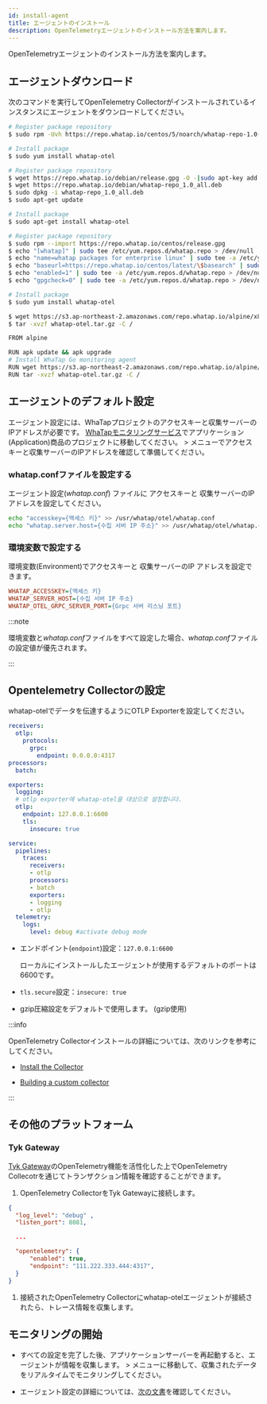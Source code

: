 ```yaml
---
id: install-agent
title: エージェントのインストール
description: OpenTelemetryエージェントのインストール方法を案内します。
---
```


<head>
<meta name="robots" content="noindex, nofollow"/>
</head>


<BetaNoti />

OpenTelemetryエージェントのインストール方法を案内します。 

## エージェントダウンロード

次のコマンドを実行してOpenTelemetry Collectorがインストールされているインスタンスにエージェントをダウンロードしてください。

<Tabs groupId="os">
<TabItem value="rc" label="Red Hat/Centos">

```bash
# Register package repository
$ sudo rpm -Uvh https://repo.whatap.io/centos/5/noarch/whatap-repo-1.0-1.noarch.rpm

# Install package
$ sudo yum install whatap-otel
```

</TabItem>

<TabItem value="du" label="Debian/Ubuntu">

```bash
# Register package repository
$ wget https://repo.whatap.io/debian/release.gpg -O -|sudo apt-key add -
$ wget https://repo.whatap.io/debian/whatap-repo_1.0_all.deb
$ sudo dpkg -i whatap-repo_1.0_all.deb
$ sudo apt-get update

# Install package
$ sudo apt-get install whatap-otel
```

</TabItem>

<TabItem value="al" label="Amazon Linux">

```bash
# Register package repository
$ sudo rpm --import https://repo.whatap.io/centos/release.gpg
$ echo "[whatap]" | sudo tee /etc/yum.repos.d/whatap.repo > /dev/null
$ echo "name=whatap packages for enterprise linux" | sudo tee -a /etc/yum.repos.d/whatap.repo > /dev/null
$ echo "baseurl=https://repo.whatap.io/centos/latest/\$basearch" | sudo tee -a /etc/yum.repos.d/whatap.repo > /dev/null
$ echo "enabled=1" | sudo tee -a /etc/yum.repos.d/whatap.repo > /dev/null
$ echo "gpgcheck=0" | sudo tee -a /etc/yum.repos.d/whatap.repo > /dev/null

# Install package
$ sudo yum install whatap-otel
```

</TabItem>

<TabItem value="apl" label="Alpine Linux">

```bash
$ wget https://s3.ap-northeast-2.amazonaws.com/repo.whatap.io/alpine/x86_64/whatap-otel.tar.gz
$ tar -xvzf whatap-otel.tar.gz -C /
```

</TabItem>

<TabItem value="apldocker" label="Alpine Linux Docker">

```bash title="FROM alpine"
FROM alpine

RUN apk update && apk upgrade
# Install WhaTap Go monitoring agent
RUN wget https://s3.ap-northeast-2.amazonaws.com/repo.whatap.io/alpine/x86_64/whatap-otel.tar.gz
RUN tar -xvzf whatap-otel.tar.gz -C /
```

</TabItem>

</Tabs>

## エージェントのデフォルト設定

エージェント設定には、WhaTapプロジェクトのアクセスキーと収集サーバーのIPアドレスが必要です。 [WhaTapモニタリングサービス](https://service.whatap.io)でアプリケーション(Application)商品のプロジェクトに移動してください。 <Cmdname sid="management" className="uitext" /> > <Cmdname sid="agentInstall" className="uitext" /> メニューでアクセス キーと収集サーバーのIPアドレスを確認して準備してください。

### whatap.confファイルを設定する

エージェント設定(*whatap.conf*) ファイルに アクセスキーと 収集サーバーのIPアドレスを設定してください。

```bash
echo "accesskey={액세스 키}" >> /usr/whatap/otel/whatap.conf 
echo "whatap.server.host={수집 서버 IP 주소}" >> /usr/whatap/otel/whatap.conf 
```

### 環境変数で設定する

環境変数(Environment)でアクセスキーと 収集サーバーのIP アドレスを設定できます。

```ini
WHATAP_ACCESSKEY={액세스 키} 
WHATAP_SERVER_HOST={수집 서버 IP 주소} 
WHATAP_OTEL_GRPC_SERVER_PORT={Grpc 서버 리스닝 포트} 
```

:::note

環境変数と*whatap.conf*ファイルをすべて設定した場合、*whatap.conf*ファイルの設定値が優先されます。

:::

## Opentelemetry Collectorの設定

whatap-otelでデータを伝達するようにOTLP Exporterを設定してください。

```yaml title="otel-collector-config.yaml" showLineNumbers{13,14-15}
receivers:
  otlp:
    protocols:
      grpc:
        endpoint: 0.0.0.0:4317
processors:
  batch:

exporters:
  logging:
  # otlp exporter에 whatap-otel을 대상으로 설정합니다.
  otlp:
    endpoint: 127.0.0.1:6600
    tls:
      insecure: true

service:
  pipelines:
    traces:
      receivers:
      - otlp
      processors:
      - batch
      exporters:
      - logging
      - otlp
  telemetry:
    logs:
      level: debug #activate debug mode
```

- エンドポイント(`endpoint`)設定：`127.0.0.1:6600`

  ローカルにインストールしたエージェントが使用するデフォルトのポートは 6600です。

- `tls.secure`設定：`insecure: true`

- gzip圧縮設定をデフォルトで使用します。 (gzip使用)

:::info

OpenTelemetry Collectorインストールの詳細については、次のリンクを参考にしてください。

- [Install the Collector](https://opentelemetry.io/docs/collector/installation/)

- [Building a custom collector](https://opentelemetry.io/docs/collector/custom-collector/)

:::

## その他のプラットフォーム

### Tyk Gateway

[Tyk Gateway](https://tyk.io/)のOpenTelemetry機能を活性化した上でOpenTelemetry Collecotrを通じてトランザクション情報を確認することができます。 

1. OpenTelemetry CollectorをTyk Gatewayに接続します。 

```json title="tyk.conf"
{
  "log_level": "debug" ,
  "listen_port": 8081,

  ...

  "opentelemetry": {
      "enabled": true,
      "endpoint": "111.222.333.444:4317",
  }
}
```

1. 接続されたOpenTelemetry Collectorにwhatap-otelエージェントが接続されたら、トレース情報を収集します。

## モニタリングの開始

- すべての設定を完了した後、アプリケーションサーバーを再起動すると、エージェントが情報を収集します。 <Cmdname sid="dashboard" className="uitext" /> > <Cmdname sid="application_dashboard" className="uitext" />メニューに移動して、収集されたデータをリアルタイムでモニタリングしてください。

- エージェント設定の詳細については、[次の文書](set-agent)を確認してください。
